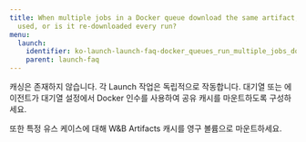 ---
title: When multiple jobs in a Docker queue download the same artifact, is any caching
  used, or is it re-downloaded every run?
menu:
  launch:
    identifier: ko-launch-launch-faq-docker_queues_run_multiple_jobs_download_same_artifact_useartifact
    parent: launch-faq
---

캐싱은 존재하지 않습니다. 각 Launch 작업은 독립적으로 작동합니다. 대기열 또는 에이전트가 대기열 설정에서 Docker 인수를 사용하여 공유 캐시를 마운트하도록 구성하세요.

또한 특정 유스 케이스에 대해 W&B Artifacts 캐시를 영구 볼륨으로 마운트하세요.
